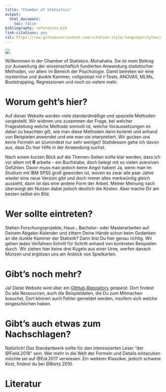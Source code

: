 ```yaml
---
title: "Chamber of Statistics"
output:
  html_document:
    toc: false
bibliography: references.bib
link-citations: yes
csl: https://raw.githubusercontent.com/citation-style-language/styles/master/apa.csl
---
```


![](images/spooky_r.jpg)

Willkommen in der Chamber of Statistics. Muhahaha. Sie ist mein Beitrag zur Ausweitung der wissenschaftich fundierten Anwendung statistischer Methoden, vor allem im Bereich der Psychologie. Damit betreten wir eine mysteriöse und dunkle Kammer, vollgestopt mit *t*-Tests, ANOVAS, MLMs, Bootstrapping, Regressionen und noch so vielem mehr.

# Worum geht's hier?
Auf dieser Website werden viele standardmäßige und spezielle Methoden vorgestellt. Wir widmen uns zusammen der Frage, bei welcher Fragestellung welche Methode sinnvoll ist, welche Voraussetzungen es dabei zu beachten gilt, wie man diese Methoden dann konkret und anhand von Beispielen anwendet und wie man sie interpretiert. Wir gucken uns keine Formeln an (zumindest nur sehr wenige)! Stattdessen gehe ich davon aus, dass Du hier Hilfe in der Anwendung suchst.

Nach einem kurzen Blick auf die Themen-Seiten sollte klar werden, dass ich vor allem mit **R** arbeite -- ein Buchstabe, doch belegt mit so vielen aversiven Gefühlen. Davor muss man jedoch keine Angst haben! Ja, wenn man im Studium mit IBM SPSS groß geworden ist, wovon es zwar alle paar Jahre wieder eine neue Version gibt und doch immer alles merkwürdig gleich aussieht, dann ist das eine andere Form der Arbeit. Meiner Meinung nach überwiegt der Nutzen dabei jedoch deutlich die Kosten. Aber mache Dir am besten selbst ein Bild.

# Wer sollte eintreten?
Stehen Forschungsprojekte, Haus-, Bachelor- oder Masterarbeiten auf Deinem Abgabe-Kalender und zittern Deine Hände schon beim Gedanken an die dunkle Kammer der Statistik? Dann bist Du hier genau richtig. Wir gehen jedes Verfahren Schritt für Schritt anhand von konkreten Beispielen durch. Wir ziehen hier keine drei Kugeln aus einer Urne, werfen danach Münzen und ergötzen uns am Anblick von Spielkarten.

# Gibt's noch mehr?
Ja! Diese Website wird über ein [GitHub-Repository](https://github.com/benediktclaus/costat.git) gespeist. Dort findest Du alle Ressourcen, auch die Beispieldaten, die Du zum Mitmachen brauchst. Dort können auch Fehler gemeldet werden, insofern sich welche eingeschlichen haben.

# Gibt's auch etwas zum Nachschlagen?
Natürlich! *Das* Standardwerk sollte für den interessierten Leser "der @Field.2018" sein. Wer mehr in die Welt der Formeln und Details eintacuhen möchte sei auf @Eid.2017 verwiesen. Ein weiterer Klassiker, jedoch schwere Kost, findest du bei @Bortz.2010.

# Literatur